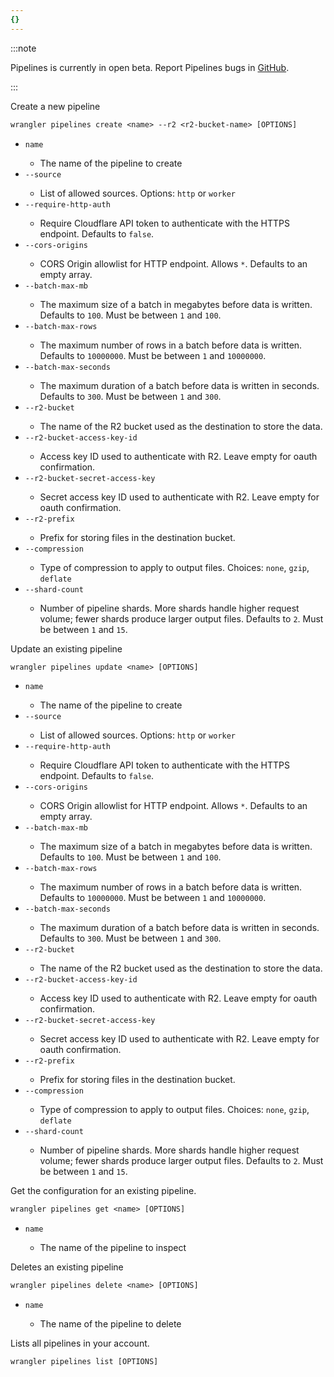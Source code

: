 ```yaml
---
{}
---
```



:::note

Pipelines is currently in open beta. Report Pipelines bugs in [GitHub](https://github.com/cloudflare/workers-sdk/issues/new/choose).

:::

<AnchorHeading title="`create`" slug="pipelines-create" depth={3} />

Create a new pipeline

```txt
wrangler pipelines create <name> --r2 <r2-bucket-name> [OPTIONS]
```

- `name` <Type text="string" /> <MetaInfo text="required" />
	- The name of the pipeline to create
- `--source` <Type text="array" /> <MetaInfo text="optional" />
	- List of allowed sources. Options: `http` or `worker`
- `--require-http-auth` <Type text="boolean" /> <MetaInfo text="optional" />
	- Require Cloudflare API token to authenticate with the HTTPS endpoint. Defaults to `false`.
- `--cors-origins` <Type text="array" /> <MetaInfo text="optional" />
	- CORS Origin allowlist for HTTP endpoint. Allows `*`. Defaults to an empty array.
- `--batch-max-mb` <Type text="number" /> <MetaInfo text="optional" />
	- The maximum size of a batch in megabytes before data is written. Defaults to `100`. Must be between `1` and `100`.
- `--batch-max-rows` <Type text="number" /> <MetaInfo text="optional" />
	- The maximum number of rows in a batch before data is written. Defaults to `10000000`. Must be between `1` and `10000000`.
- `--batch-max-seconds` <Type text="number" /> <MetaInfo text="optional" />
	- The maximum duration of a batch before data is written in seconds. Defaults to `300`. Must be between `1` and `300`.
- `--r2-bucket` <Type text="string" /> <MetaInfo text="required" />
	- The name of the R2 bucket used as the destination to store the data.
- `--r2-bucket-access-key-id` <Type text="string" /> <MetaInfo text="optional" />
	- Access key ID used to authenticate with R2. Leave empty for oauth confirmation.
- `--r2-bucket-secret-access-key` <Type text="string" /> <MetaInfo text="optional" />
	- Secret access key ID used to authenticate with R2. Leave empty for oauth confirmation.
- `--r2-prefix` <Type text="string" /> <MetaInfo text="optional" />
	- Prefix for storing files in the destination bucket.
- `--compression` <Type text="string" /> <MetaInfo text="optional" />
	- Type of compression to apply to output files. Choices: `none`, `gzip`, `deflate`
- `--shard-count` <Type text="number" /> <MetaInfo text="optional" />
	- Number of pipeline shards. More shards handle higher request volume; fewer shards produce larger output files. Defaults to `2`. Must be between `1` and `15`.

<AnchorHeading title="`update`" slug="pipelines-update" depth={3} />

Update an existing pipeline

```txt
wrangler pipelines update <name> [OPTIONS]
```

- `name` <Type text="string" /> <MetaInfo text="required" />
	- The name of the pipeline to create
- `--source` <Type text="array" /> <MetaInfo text="optional" />
	- List of allowed sources. Options: `http` or `worker`
- `--require-http-auth` <Type text="boolean" /> <MetaInfo text="optional" />
	- Require Cloudflare API token to authenticate with the HTTPS endpoint. Defaults to `false`.
- `--cors-origins` <Type text="array" /> <MetaInfo text="optional" />
	- CORS Origin allowlist for HTTP endpoint. Allows `*`. Defaults to an empty array.
- `--batch-max-mb` <Type text="number" /> <MetaInfo text="optional" />
	- The maximum size of a batch in megabytes before data is written. Defaults to `100`. Must be between `1` and `100`.
- `--batch-max-rows` <Type text="number" /> <MetaInfo text="optional" />
	- The maximum number of rows in a batch before data is written. Defaults to `10000000`. Must be between `1` and `10000000`.
- `--batch-max-seconds` <Type text="number" /> <MetaInfo text="optional" />
	- The maximum duration of a batch before data is written in seconds. Defaults to `300`. Must be between `1` and `300`.
- `--r2-bucket` <Type text="string" /> <MetaInfo text="required" />
	- The name of the R2 bucket used as the destination to store the data.
- `--r2-bucket-access-key-id` <Type text="string" /> <MetaInfo text="optional" />
	- Access key ID used to authenticate with R2. Leave empty for oauth confirmation.
- `--r2-bucket-secret-access-key` <Type text="string" /> <MetaInfo text="optional" />
	- Secret access key ID used to authenticate with R2. Leave empty for oauth confirmation.
- `--r2-prefix` <Type text="string" /> <MetaInfo text="optional" />
	- Prefix for storing files in the destination bucket.
- `--compression` <Type text="string" /> <MetaInfo text="optional" />
	- Type of compression to apply to output files. Choices: `none`, `gzip`, `deflate`
- `--shard-count` <Type text="number" /> <MetaInfo text="optional" />
	- Number of pipeline shards. More shards handle higher request volume; fewer shards produce larger output files. Defaults to `2`. Must be between `1` and `15`.

<AnchorHeading title="`get`" slug="pipelines-get" depth={3} />

Get the configuration for an existing pipeline.

```txt
wrangler pipelines get <name> [OPTIONS]
```

- `name` <Type text="string" /> <MetaInfo text="required" />
	- The name of the pipeline to inspect

<AnchorHeading title="`delete`" slug="pipelines-delete" depth={3} />

Deletes an existing pipeline

```txt
wrangler pipelines delete <name> [OPTIONS]
```

- `name` <Type text="string" /> <MetaInfo text="required" />
	- The name of the pipeline to delete

<AnchorHeading title="`list`" slug="pipelines-list" depth={3} />

Lists all pipelines in your account.

```txt
wrangler pipelines list [OPTIONS]
```
